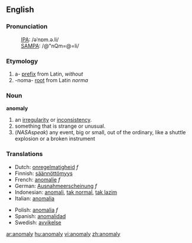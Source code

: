 ==English==

===Pronunciation===
:[[International Phonetic Alphabet|IPA]]: /əˈnɒm.ə.li/ 
:[[SAMPA]]: /@"nQm=@=li/

===Etymology===
# a- [[prefix]] from Latin, ''without''
# -noma- [[root]] from Latin ''norma''

===Noun===
'''anomaly'''

# an [[irregularity]] or [[inconsistency]].
# something that is strange or unusual.
# (''NASAspeak'') any event, big or small, out of the ordinary, like a shuttle explosion or a broken instrument

===Translations===
{{top}}
*Dutch: [[onregelmatigheid]] ''f''
*Finnish: [[säännöttömyys]]
*French: [[anomalie]] ''f''
*German: [[Ausnahmeerscheinung]] ''f''
*Indonesian: [[anomali]], [[tak normal]], [[tak lazim]]
*Italian: [[anomalia]] {{f}}
{{mid}}
*Polish: [[anomalia]] ''f''
*Spanish: [[anomalidad]]
*Swedish: [[avvikelse]]
{{bottom}}

[[ar:anomaly]]
[[hu:anomaly]]
[[vi:anomaly]]
[[zh:anomaly]]
